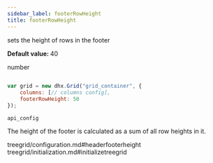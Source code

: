 ```yaml
---
sidebar_label: footerRowHeight
title: footerRowHeight
---
```



          


<Short>
 
sets the height of rows in the footer



</Short>


<strong>Default value: </strong> 
40



<Type>
 number


</Type>


~~~js
 
var grid = new dhx.Grid("grid_container", {
	columns: [// columns config],
	footerRowHeight: 50
});


~~~
	api_config

<Descr>
 
The height of the footer is calculated as a sum of all row heights in it.


</Descr>


 treegrid/configuration.md#headerfooterheight
treegrid/initialization.md#initializetreegrid

